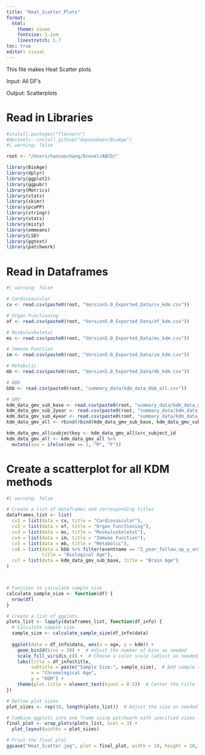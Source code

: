 ```yaml
---
title: "Heat_Scatter_Plots"
format:
  html: 
    theme: cosmo
    fontsize: 1.1em
    linestretch: 1.7
toc: true
editor: visual
---
```


This file makes Heat Scatter plots

Input: All DF's

Output: Scatterplots

# Read in Libraries

```r
#install.packages("flexsurv")
#devtools::install_github("dayoonkwon/BioAge")
#| warning: false

root <- "/Users/hansoochang/Drexel/ABCD/"

library(BioAge)
library(dplyr)
library(ggplot2)
library(ggpubr)
library(Metrics)
library(stats)
library(skimr)
library(pcaPP)
library(stringr)
library(stats)
library(misty)
library(emmeans)
library(LSD)
library(ggtext)
library(patchwork)

```

# Read in Dataframes

```r
#| warning: false

# Cardiovascular 
cv <- read.csv(paste0(root, "Version5.0_Exported_Data/cv_kdm.csv"))

# Organ Functioning
of <- read.csv(paste0(root, "Version5.0_Exported_Data/of_kdm.csv"))

# Muskuloskeletal
ms <- read.csv(paste0(root, "Version5.0_Exported_Data/ms_kdm.csv"))

# Immune Function
im <- read.csv(paste0(root, "Version5.0_Exported_Data/im_kdm.csv"))

# Metabolic
mb <- read.csv(paste0(root, "Version5.0_Exported_Data/mb_kdm.csv"))

# BBB
bbb <- read.csv(paste0(root, "summary_data/kdm_data_bbb_all.csv"))

# GMV
kdm_data_gmv_sub_base <- read.csv(paste0(root, "summary_data/kdm_data_gmv_sub.csv"))
kdm_data_gmv_sub_2year <- read.csv(paste0(root, "summary_data/kdm_data_gmv_sub_2year.csv"))
kdm_data_gmv_sub_4year <- read.csv(paste0(root, "summary_data/kdm_data_gmv_sub_4year.csv"))
kdm_data_gmv_all <- rbind(rbind(kdm_data_gmv_sub_base, kdm_data_gmv_sub_2year), kdm_data_gmv_sub_4year)

kdm_data_gmv_all$subjectkey <- kdm_data_gmv_all$src_subject_id
kdm_data_gmv_all <- kdm_data_gmv_all %>%
  mutate(sex = ifelse(sex == 1, "M", "F"))
```

# Create a scatterplot for all KDM methods

```r
#| warning: false

# Create a list of dataframes and corresponding titles
dataframes_list <- list(
  cv1 = list(data = cv, title = "Cardiovascular"),
  cv2 = list(data = of, title = "Organ Functioning"),
  cv3 = list(data = ms, title = "Muskuloskeletal"),
  cv4 = list(data = im, title = "Immune Function"),
  cv5 = list(data = mb, title = "Metabolic"),
  cv6 = list(data = bbb %>% filter(eventname == "2_year_follow_up_y_arm_1"), 
             title = "Biological Age"),
  cv7 = list(data = kdm_data_gmv_sub_base, title = "Brain Age")
)



# Function to calculate sample size
calculate_sample_size <- function(df) {
  nrow(df)
}

# Create a list of ggplots
plots_list <- lapply(dataframes_list, function(df_info) {
  # Calculate sample size
  sample_size <- calculate_sample_size(df_info$data)
  
  ggplot(data = df_info$data, aes(x = age, y = kdm)) +
    geom_bin2d(bins = 20) +  # Adjust the number of bins as needed
    scale_fill_viridis_c() +  # Choose a color scale (adjust as needed)
    labs(title = df_info$title,
         subtitle = paste("Sample Size:", sample_size),  # Add sample size to subtitle
         x = "Chronological Age",
         y = "KDM") +
    theme(plot.title = element_text(hjust = 0.5))  # Center the title
})

# Define plot sizes
plot_sizes <- rep(10, length(plots_list))  # Adjust the size as needed

# Combine ggplots into one frame using patchwork with specified sizes
final_plot <- wrap_plots(plots_list, ncol = 3) +
  plot_layout(widths = plot_sizes)

# Print the final plot
ggsave("Heat_Scatter.jpg", plot = final_plot, width = 10, height = 10, units = "in")



```
